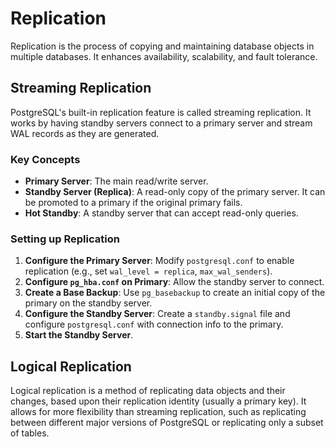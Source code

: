 # Replication

Replication is the process of copying and maintaining database objects in multiple databases. It enhances availability, scalability, and fault tolerance.

## Streaming Replication

PostgreSQL's built-in replication feature is called streaming replication. It works by having standby servers connect to a primary server and stream WAL records as they are generated.

### Key Concepts

- **Primary Server**: The main read/write server.
- **Standby Server (Replica)**: A read-only copy of the primary server. It can be promoted to a primary if the original primary fails.
- **Hot Standby**: A standby server that can accept read-only queries.

### Setting up Replication

1.  **Configure the Primary Server**: Modify `postgresql.conf` to enable replication (e.g., set `wal_level = replica`, `max_wal_senders`).
2.  **Configure `pg_hba.conf` on Primary**: Allow the standby server to connect.
3.  **Create a Base Backup**: Use `pg_basebackup` to create an initial copy of the primary on the standby server.
4.  **Configure the Standby Server**: Create a `standby.signal` file and configure `postgresql.conf` with connection info to the primary.
5.  **Start the Standby Server**.

## Logical Replication

Logical replication is a method of replicating data objects and their changes, based upon their replication identity (usually a primary key). It allows for more flexibility than streaming replication, such as replicating between different major versions of PostgreSQL or replicating only a subset of tables.
